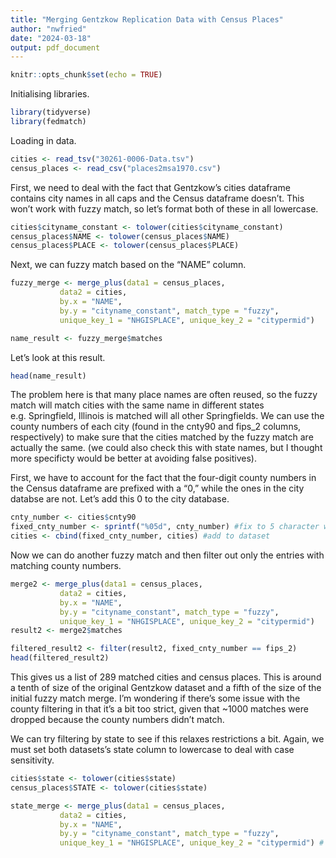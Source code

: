 ```yaml
---
title: "Merging Gentzkow Replication Data with Census Places"
author: "nwfried"
date: "2024-03-18"
output: pdf_document
---
```


```r
knitr::opts_chunk$set(echo = TRUE)
```
Initialising libraries.
```r
library(tidyverse)
library(fedmatch)
```
Loading in data.
```r
cities <- read_tsv("30261-0006-Data.tsv")
census_places <- read_csv("places2msa1970.csv")
```

First, we need to deal with the fact that Gentzkow's cities dataframe contains city names in all caps and the Census dataframe doesn't. This won't work with fuzzy match, so let's format both of these in all lowercase.
```r
cities$cityname_constant <- tolower(cities$cityname_constant)
census_places$NAME <- tolower(census_places$NAME)
census_places$PLACE <- tolower(census_places$PLACE)
```
Next, we can fuzzy match based on the "NAME" column. 
```r
fuzzy_merge <- merge_plus(data1 = census_places,
           data2 = cities,
           by.x = "NAME",
           by.y = "cityname_constant", match_type = "fuzzy",
           unique_key_1 = "NHGISPLACE", unique_key_2 = "citypermid")

name_result <- fuzzy_merge$matches
```
Let's look at this result.
```r
head(name_result)
```
The problem here is that many place names are often reused, so the fuzzy match will match cities with the same name in different states e.g. Springfield, Illinois is matched will all other Springfields. We can use the county numbers of each city (found in the cnty90 and fips_2 columns, respectively) to make sure that the cities matched by the fuzzy match are actually the same. (we could also check this with state names, but I thought more specificty would be better at avoiding false positives).

First, we have to account for the fact that the four-digit county numbers in the Census dataframe are prefixed with a "0," while the ones in the city databse are not. Let's add this 0 to the city database.
```r
cnty_number <- cities$cnty90
fixed_cnty_number <- sprintf("%05d", cnty_number) #fix to 5 character width
cities <- cbind(fixed_cnty_number, cities) #add to dataset
```
Now we can do another fuzzy match and then filter out only the entries with matching county numbers.
```r
merge2 <- merge_plus(data1 = census_places,
           data2 = cities,
           by.x = "NAME",
           by.y = "cityname_constant", match_type = "fuzzy",
           unique_key_1 = "NHGISPLACE", unique_key_2 = "citypermid")
result2 <- merge2$matches
```

```r
filtered_result2 <- filter(result2, fixed_cnty_number == fips_2)
head(filtered_result2)
```
This gives us a list of 289 matched cities and census places. This is around a tenth of size of the original Gentzkow dataset and a fifth of the size of the initial fuzzy match merge. I'm wondering if there's some issue with the county filtering in that it's a bit too strict, given that ~1000 matches were dropped because the county numbers didn't match.

We can try filtering by state to see if this relaxes restrictions a bit. Again, we must set both datasets's state column to lowercase to deal with case sensitivity.
```r
cities$state <- tolower(cities$state)
census_places$STATE <- tolower(cities$state)

state_merge <- merge_plus(data1 = census_places,
           data2 = cities,
           by.x = "NAME",
           by.y = "cityname_constant", match_type = "fuzzy",
           unique_key_1 = "NHGISPLACE", unique_key_2 = "citypermid") # merge again
```

